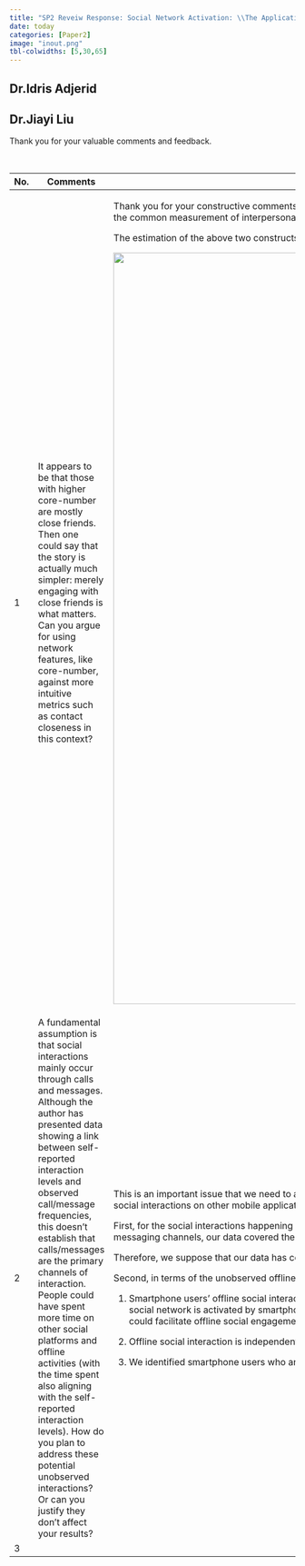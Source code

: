```yaml
---
title: "SP2 Reveiw Response: Social Network Activation: \\The Application in Smartphone Use"
date: today
categories: [Paper2]
image: "inout.png"
tbl-colwidths: [5,30,65]
---
```


::: panel-tabset
## Dr.Idris Adjerid {#sec-dr.idris-adjerid}

## Dr.Jiayi Liu {#sec-dr.jiayi-liu}

Thank you for your valuable comments and feedback.

+-----------+------------------------------------------------------------------------------------------------------------------------------------------------------------------------------------------------------------------------------------------------------------------------------------------------------------------------------------------------------------------------------------------------------------------------------------------------------------------------------------------------------------------------------------------------------------------------------------------------------------------+---------------------------------------------------------------------------------------------------------------------------------------------------------------------------------------------------------------------------------------------------------------------------------------------------------------------------------------------------------------------------------------------------------+
| No.       | Comments                                                                                                                                                                                                                                                                                                                                                                                                                                                                                                                                                                                                         | Responses                                                                                                                                                                                                                                                                                                                                                                                               |
+===========+==================================================================================================================================================================================================================================================================================================================================================================================================================================================================================================================================================================================================================+=========================================================================================================================================================================================================================================================================================================================================================================================================+
| 1         | It appears to be that those with higher core-number are mostly close friends. Then one could say that the story is actually much simpler: merely engaging with close friends is what matters. Can you argue for using network features, like core-number, against more intuitive metrics such as contact closeness in this context?                                                                                                                                                                                                                                                                              | Thank you for your constructive comments. We measured the social distance of smartphone users with their contacts, as well as their level of trust in those contacts, which are the common measurement of interpersonal relationships.                                                                                                                                                                  |
|           |                                                                                                                                                                                                                                                                                                                                                                                                                                                                                                                                                                                                                  |                                                                                                                                                                                                                                                                                                                                                                                                         |
|           |                                                                                                                                                                                                                                                                                                                                                                                                                                                                                                                                                                                                                  | The estimation of the above two constructs suggest that they do not have significant impact on participants smartphone use behavior. Please refer to Table 5:                                                                                                                                                                                                                                           |
|           |                                                                                                                                                                                                                                                                                                                                                                                                                                                                                                                                                                                                                  |                                                                                                                                                                                                                                                                                                                                                                                                         |
|           |                                                                                                                                                                                                                                                                                                                                                                                                                                                                                                                                                                                                                  | ![](images/close_trust.png){width="35cm"}                                                                                                                                                                                                                                                                                                                                                               |
+-----------+------------------------------------------------------------------------------------------------------------------------------------------------------------------------------------------------------------------------------------------------------------------------------------------------------------------------------------------------------------------------------------------------------------------------------------------------------------------------------------------------------------------------------------------------------------------------------------------------------------------+---------------------------------------------------------------------------------------------------------------------------------------------------------------------------------------------------------------------------------------------------------------------------------------------------------------------------------------------------------------------------------------------------------+
| 2         | A fundamental assumption is that social interactions mainly occur through calls and messages. Although the author has presented data showing a link between self-reported interaction levels and observed call/message frequencies, this doesn't establish that calls/messages are the primary channels of interaction. People could have spent more time on other social platforms and offline activities (with the time spent also aligning with the self-reported interaction levels). How do you plan to address these potential unobserved interactions? Or can you justify they don't affect your results? | This is an important issue that we need to address. Thanks for pointing this out. Indeed, there could be social engagements that are not based on phone call and message: 1) social interactions on other mobile applications; 2) physical interactions that are not based on phone call or messages.                                                                                                   |
|           |                                                                                                                                                                                                                                                                                                                                                                                                                                                                                                                                                                                                                  |                                                                                                                                                                                                                                                                                                                                                                                                         |
|           |                                                                                                                                                                                                                                                                                                                                                                                                                                                                                                                                                                                                                  | First, for the social interactions happening on other platforms, it is indeed unobservable in our data set. However, based on the market share of the most popular mobile messaging channels, our data covered the leading four channels (Whatsapp, Phone calls, Facebook messager and Texting (SMS):![](images/channel.png)                                                                            |
|           |                                                                                                                                                                                                                                                                                                                                                                                                                                                                                                                                                                                                                  |                                                                                                                                                                                                                                                                                                                                                                                                         |
|           |                                                                                                                                                                                                                                                                                                                                                                                                                                                                                                                                                                                                                  | Therefore, we suppose that our data has covered the majority of mobile communication channels.                                                                                                                                                                                                                                                                                                          |
|           |                                                                                                                                                                                                                                                                                                                                                                                                                                                                                                                                                                                                                  |                                                                                                                                                                                                                                                                                                                                                                                                         |
|           |                                                                                                                                                                                                                                                                                                                                                                                                                                                                                                                                                                                                                  | Second, in terms of the unobserved offline social interactions, there could be two categories:                                                                                                                                                                                                                                                                                                          |
|           |                                                                                                                                                                                                                                                                                                                                                                                                                                                                                                                                                                                                                  |                                                                                                                                                                                                                                                                                                                                                                                                         |
|           |                                                                                                                                                                                                                                                                                                                                                                                                                                                                                                                                                                                                                  | 1.  Smartphone users' offline social interactions were initiated by online communication and then it was siwthed to offline social interaction. In this situation , the activation of social network is activated by smartphone communication. This scenario could support our 1 & and 2 hypothesis: activating embedded contacts and interacting with them could facilitate offline social engagement. |
|           |                                                                                                                                                                                                                                                                                                                                                                                                                                                                                                                                                                                                                  |                                                                                                                                                                                                                                                                                                                                                                                                         |
|           |                                                                                                                                                                                                                                                                                                                                                                                                                                                                                                                                                                                                                  | 2.  Offline social interaction is independent of smartphone communication. In another word, the activation of social network is not based on smartphone communication.                                                                                                                                                                                                                                  |
|           |                                                                                                                                                                                                                                                                                                                                                                                                                                                                                                                                                                                                                  |                                                                                                                                                                                                                                                                                                                                                                                                         |
|           |                                                                                                                                                                                                                                                                                                                                                                                                                                                                                                                                                                                                                  | 3.  We identified smartphone users who are addicted to smartphone, which are those who spent excessive time on smartphone.                                                                                                                                                                                                                                                                              |
+-----------+------------------------------------------------------------------------------------------------------------------------------------------------------------------------------------------------------------------------------------------------------------------------------------------------------------------------------------------------------------------------------------------------------------------------------------------------------------------------------------------------------------------------------------------------------------------------------------------------------------------+---------------------------------------------------------------------------------------------------------------------------------------------------------------------------------------------------------------------------------------------------------------------------------------------------------------------------------------------------------------------------------------------------------+
| 3         |                                                                                                                                                                                                                                                                                                                                                                                                                                                                                                                                                                                                                  |                                                                                                                                                                                                                                                                                                                                                                                                         |
+-----------+------------------------------------------------------------------------------------------------------------------------------------------------------------------------------------------------------------------------------------------------------------------------------------------------------------------------------------------------------------------------------------------------------------------------------------------------------------------------------------------------------------------------------------------------------------------------------------------------------------------+---------------------------------------------------------------------------------------------------------------------------------------------------------------------------------------------------------------------------------------------------------------------------------------------------------------------------------------------------------------------------------------------------------+

: Review Response for Dr.Jiayi Liu
:::
